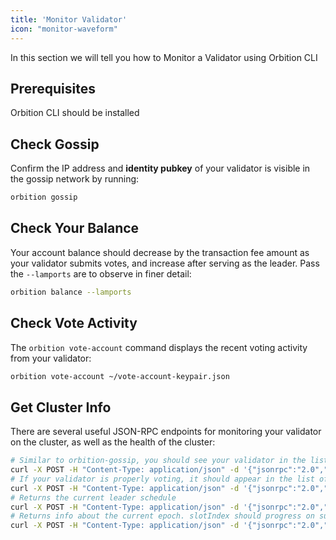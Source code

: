 ```yaml
---
title: 'Monitor Validator'
icon: "monitor-waveform"
---
```

In this section we will tell you how to Monitor a Validator using Orbition CLI

## Prerequisites
<CardGroup cols={1}>

  <Card title="Command Line Interface" icon="terminal" href="/quickstart">
   Orbition CLI should be installed
  </Card>

</CardGroup>

## Check Gossip

Confirm the IP address and **identity pubkey** of your validator is visible in
the gossip network by running:

```bash
orbition gossip
```

## Check Your Balance

Your account balance should decrease by the transaction fee amount as your
validator submits votes, and increase after serving as the leader. Pass the
`--lamports` are to observe in finer detail:

```bash
orbition balance --lamports
```

## Check Vote Activity

The `orbition vote-account` command displays the recent voting activity from
your validator:

```bash
orbition vote-account ~/vote-account-keypair.json
```

## Get Cluster Info

There are several useful JSON-RPC endpoints for monitoring your validator on the
cluster, as well as the health of the cluster:

```bash
# Similar to orbition-gossip, you should see your validator in the list of cluster nodes
curl -X POST -H "Content-Type: application/json" -d '{"jsonrpc":"2.0","id":1, "method":"getClusterNodes"}' http://api.testnet.orbition.network:8899
# If your validator is properly voting, it should appear in the list of `current` vote accounts. If staked, `stake` should be > 0
curl -X POST -H "Content-Type: application/json" -d '{"jsonrpc":"2.0","id":1, "method":"getVoteAccounts"}' http://api.testnet.orbition.network:8899
# Returns the current leader schedule
curl -X POST -H "Content-Type: application/json" -d '{"jsonrpc":"2.0","id":1, "method":"getLeaderSchedule"}' http://api.testnet.orbition.network:8899
# Returns info about the current epoch. slotIndex should progress on subsequent calls.
curl -X POST -H "Content-Type: application/json" -d '{"jsonrpc":"2.0","id":1, "method":"getEpochInfo"}' http://api.testnet.orbition.network:8899
```
